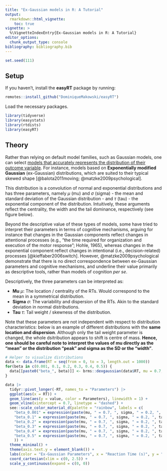 ```yaml
---
title: "Ex-Gaussian models in R: A Tutorial"
output:
  rmarkdown::html_vignette:
    toc: true
vignette: >
  %\VignetteIndexEntry{Ex-Gaussian models in R: A Tutorial}
editor_options: 
  chunk_output_type: console
bibliography: bibliography.bib
---
```





```r
set.seed(111)
```

## Setup

If you haven't, install the **easyRT** package by running:

```r
remotes::install_github("DominiqueMakowski/easyRT")
```

Load the necessary packages.

```r
library(tidyverse)
library(easystats)
library(rtdists)
library(easyRT)
```


## Theory


Rather than relying on default model families, such as Gaussian models, one can select [models that accurately represents the distribution of their outcome variable](https://lindeloev.github.io/shiny-rt/). For instance, models based on **Exponentially modified Gaussian** (ex-Gaussian) distributions, which are suited to their typical skewed shape [@balota2011moving; @matzke2009psychological].

This distribution is a convolution of normal and exponential distributions and has three parameters, namely $\mu$ (mu) and $\sigma$ (sigma) - the mean and standard deviation of the Gaussian distribution - and $\tau$ (tau) - the exponential component of the distribution. Intuitively, these arguments reflect the centrality, the width and the tail dominance, respectively (see figure below).

Beyond the descriptive value of these types of models, some have tried to interpret their parameters in terms of cognitive mechanisms, arguing for instance that changes in the Gaussian components reflect changes in attentional processes (e.g., "the time required for organization and execution of the motor response"; Hohle, 1965), whereas changes in the exponential component reflect changes in intentional (i.e., decision-related) processes [@kieffaber2006switch]. However, @matzke2009psychological demonstrate that there is no direct correspondence between ex-Gaussian parameters and cognitive mechanisms, and underline their value primarily as descriptive tools, rather than models of cognition *per se*.

Descriptively, the three parameters can be interpreted as:

- **Mu** $\mu$: The location / centrality of the RTs. Would correspond to the mean in a symmetrical distribution.
- **Sigma** $\sigma$: The variability and dispersion of the RTs. Akin to the standard deviation in normal distributions.
- **Tau** $\tau$: Tail weight / skewness of the distribution. 

Note that these parameters are not independent with respect to distribution characteristics: below is an example of different distributions with the **same location and dispersion**. Although only the tail weight parameter is changed, the whole dsitribution appears to shift is centre of mass. **Hence, one should be careful note to interpret the values of mu directly as the "mean" or the distribution "peak" and sigma as the SD or the "width"**.

```r
# Helper to visualize distributions
data <- data.frame(RT = seq(from = 0, to = 3, length.out = 1000))
for(beta in c(0.001, 0.1, 0.2, 0.3, 0.4, 0.5)) {
  data[[paste0("beta_", beta)]] <- brms::dexgaussian(data$RT, mu = 0.7, sigma = 0.2, beta = beta)
}

data |> 
  tidyr::pivot_longer(-RT, names_to = "Parameters") |> 
  ggplot(aes(x = RT)) +
  geom_line(aes(y = value, color = Parameters), linewidth = 1) +
  geom_vline(xintercept = 0.7, linetype = "dashed") +
  see::scale_color_material_d(palette = "rainbow", labels = c(
    "beta_0.001" = expression(paste(mu, " = 0.7, ", sigma, " = 0.2, ", tau %~~% 0)),
    "beta_0.1" = expression(paste(mu, " = 0.7, ", sigma, " = 0.2, ", tau, " = 0.1")),
    "beta_0.2" = expression(paste(mu, " = 0.7, ", sigma, " = 0.2, ", tau, " = 0.2")),
    "beta_0.3" = expression(paste(mu, " = 0.7, ", sigma, " = 0.2, ", tau, " = 0.3")),
    "beta_0.4" = expression(paste(mu, " = 0.7, ", sigma, " = 0.2, ", tau, " = 0.4")),
    "beta_0.5" = expression(paste(mu, " = 0.7, ", sigma, " = 0.2, ", tau, " = 0.5"))
    )) +
  theme_minimal() +
  theme(axis.text.y = element_blank()) +
  labs(color = "Ex-Gaussian Parameters", x = "Reaction Time (s)", y = "Distribution") +
  coord_cartesian(xlim = c(0, 2.5)) +
  scale_y_continuous(expand = c(0, 0)) 
```

